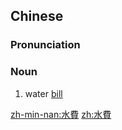 {{also|水费}}
==Chinese==
{{zh-forms|s=水费}}

===Pronunciation===
{{zh-pron
|m=shuǐfèi
|c=seoi2 fai3
|cat=n
}}

===Noun===
{{zh-noun}}

# water [[bill]]

[[zh-min-nan:水費]]
[[zh:水費]]